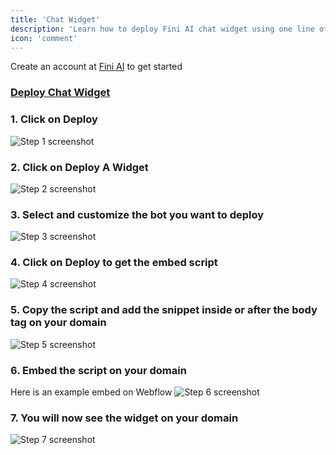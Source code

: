 ```yaml
---
title: 'Chat Widget'
description: 'Learn how to deploy Fini AI chat widget using one line of code'
icon: 'comment'
---
```


<Tip>Create an account at [Fini AI](https://app.usefini.com) to get started</Tip>

### [Deploy Chat Widget](https://app.usefini.com/dashboard/deploy)

### 1. Click on Deploy
![Step 1 screenshot](https://images.tango.us/workflows/4d6ebe8f-3abd-4fd4-b634-4b821cf810f6/steps/cecff3f8-4f5b-4130-aa12-1aef1893e78e/aa399647-bedc-4cf1-b0fc-5309c6386dbf.png?crop=focalpoint&fit=crop&fp-x=0.1457&fp-y=0.3630&fp-z=3.1120&w=1200&mark-x=34&mark-y=319&m64=aHR0cHM6Ly9pbWFnZXMudGFuZ28udXMvc3RhdGljL2JsYW5rLnBuZz9tYXNrPWNvcm5lcnMmYm9yZGVyPTYlMkNGRjc0NDImdz02NDgmaD0xMzQmZml0PWNyb3AmY29ybmVyLXJhZGl1cz0xMA%3D%3D)


### 2. Click on Deploy A Widget
![Step 2 screenshot](https://images.tango.us/workflows/4d6ebe8f-3abd-4fd4-b634-4b821cf810f6/steps/01f8f628-d7fb-4663-9fc2-62fd88848448/914dd0f7-4bec-45e1-bfbc-1058489d8fc5.png?crop=focalpoint&fit=crop&fp-x=0.5000&fp-y=0.5000&w=1200&mark-x=888&mark-y=188&m64=aHR0cHM6Ly9pbWFnZXMudGFuZ28udXMvc3RhdGljL2JsYW5rLnBuZz9tYXNrPWNvcm5lcnMmYm9yZGVyPTQlMkNGRjc0NDImdz0xMzEmaD0zNiZmaXQ9Y3JvcCZjb3JuZXItcmFkaXVzPTEw)


### 3. Select and customize the bot you want to deploy
![Step 3 screenshot](https://images.tango.us/workflows/4d6ebe8f-3abd-4fd4-b634-4b821cf810f6/steps/c6d040a8-38f5-4be0-8f69-38f8cf4a4414/a46414fb-8e80-4907-9536-9701e02b8e69.png?crop=focalpoint&fit=crop&fp-x=0.5000&fp-y=0.5000&w=1200&mark-x=690&mark-y=537&m64=aHR0cHM6Ly9pbWFnZXMudGFuZ28udXMvc3RhdGljL2JsYW5rLnBuZz9tYXNrPWNvcm5lcnMmYm9yZGVyPTQlMkNGRjc0NDImdz0xNTEmaD00MSZmaXQ9Y3JvcCZjb3JuZXItcmFkaXVzPTEw)


### 4. Click on Deploy to get the embed script
![Step 4 screenshot](https://images.tango.us/workflows/4d6ebe8f-3abd-4fd4-b634-4b821cf810f6/steps/238dbc1a-fbcc-427d-b716-6641b175e455/22210dd4-623b-44f7-ab21-8d2a6cdd1632.png?crop=focalpoint&fit=crop&fp-x=0.5000&fp-y=0.5000&w=1200&mark-x=358&mark-y=597&m64=aHR0cHM6Ly9pbWFnZXMudGFuZ28udXMvc3RhdGljL2JsYW5rLnBuZz9tYXNrPWNvcm5lcnMmYm9yZGVyPTQlMkNGRjc0NDImdz02OCZoPTM2JmZpdD1jcm9wJmNvcm5lci1yYWRpdXM9MTA%3D)


### 5. Copy the script and add the snippet inside or after the body tag on your domain
![Step 5 screenshot](https://images.tango.us/workflows/4d6ebe8f-3abd-4fd4-b634-4b821cf810f6/steps/a3f7575e-5c75-48a5-b077-f40e175ac648/8c698ed7-9379-400a-bb38-4b7c66767413.png?crop=focalpoint&fit=crop&w=1200)


### 6. Embed the script on your domain
Here is an example embed on Webflow
![Step 6 screenshot](https://images.tango.us/workflows/4d6ebe8f-3abd-4fd4-b634-4b821cf810f6/steps/ce435b5c-2c15-4c3f-b05a-cabfa3117d67/2377029e-bfc1-4743-a4b8-d24bcb772768.png?crop=focalpoint&fit=crop&fp-x=0.5100&fp-y=0.4881&fp-z=1.1206&w=1200&mark-x=59&mark-y=345&m64=aHR0cHM6Ly9pbWFnZXMudGFuZ28udXMvc3RhdGljL2JsYW5rLnBuZz9tYXNrPWNvcm5lcnMmYm9yZGVyPTYlMkNGRjc0NDImdz0xMDgyJmg9MjQmZml0PWNyb3AmY29ybmVyLXJhZGl1cz0xMA%3D%3D)


### 7. You will now see the widget on your domain
![Step 7 screenshot](https://images.tango.us/workflows/4d6ebe8f-3abd-4fd4-b634-4b821cf810f6/steps/55e9be02-a3a1-4870-8e75-9631a9c67ac6/73d4d54a-72c4-4949-8e85-8fb2fcc574c6.png?crop=focalpoint&fit=crop&fp-x=0.5000&fp-y=0.5000&w=1200&mark-x=1108&mark-y=617&m64=aHR0cHM6Ly9pbWFnZXMudGFuZ28udXMvc3RhdGljL2JsYW5rLnBuZz9tYXNrPWNvcm5lcnMmYm9yZGVyPTQlMkNGRjc0NDImdz02NiZoPTcwJmZpdD1jcm9wJmNvcm5lci1yYWRpdXM9MTA%3D)



<br />
